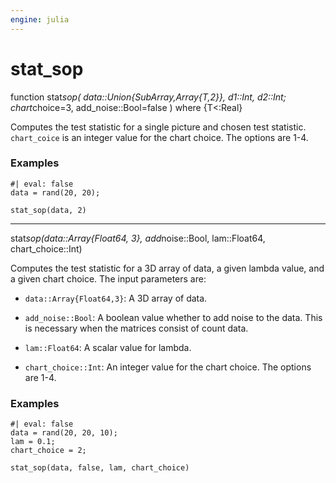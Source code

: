 ```yaml
---
engine: julia
---
```


# stat_sop {#sec-doc}
    

::: {.callout-note appearance="simple" title="docblock" collapse=false}    

function stat*sop(     data::Union{SubArray,Array{T,2}}, d1::Int, d2::Int;     chart*choice=3, add_noise::Bool=false ) where {T<:Real}
 
Computes the test statistic for a single picture and chosen test statistic.  `chart_coice` is an integer value for the chart choice. The options are 1-4.
 

### Examples
    

```julia-repl
#| eval: false
data = rand(20, 20);

stat_sop(data, 2)

```



:::
    

 --- 
 
::: {.callout-note appearance="simple" title="docblock" collapse=false}    

stat*sop(data::Array{Float64, 3}, add*noise::Bool, lam::Float64, chart_choice::Int)
 
Computes the test statistic for a 3D array of data, a given lambda value, and a given chart choice.  The input parameters are:
 
  * `data::Array{Float64,3}`: A 3D array of data.
  * `add_noise::Bool`: A boolean value whether to add noise to the data. This is
necessary when the matrices consist of count data.
 
  * `lam::Float64`: A scalar value for lambda.
  * `chart_choice::Int`: An integer value for the chart choice. The options are 1-4.

### Examples
    

```julia-repl
#| eval: false
data = rand(20, 20, 10);
lam = 0.1;
chart_choice = 2;

stat_sop(data, false, lam, chart_choice)

```



:::
    

